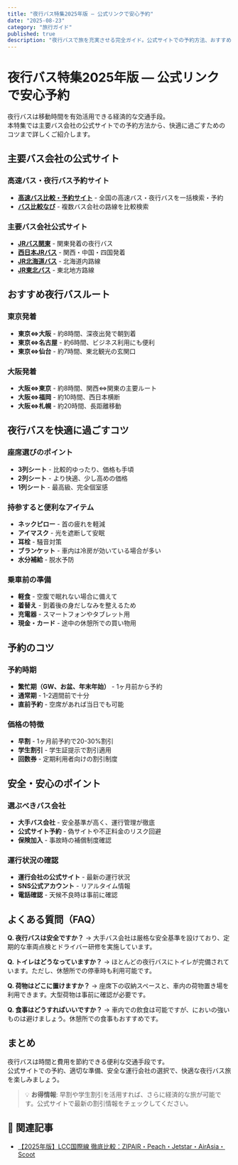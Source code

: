 ```yaml
---
title: "夜行バス特集2025年版 — 公式リンクで安心予約"
date: "2025-08-23"
category: "旅行ガイド"
published: true
description: "夜行バスで旅を充実させる完全ガイド。公式サイトでの予約方法、おすすめルート、快適に過ごすコツをまとめました。"
---
```


# 夜行バス特集2025年版 — 公式リンクで安心予約

夜行バスは移動時間を有効活用できる経済的な交通手段。  
本特集では主要バス会社の公式サイトでの予約方法から、快適に過ごすためのコツまで詳しくご紹介します。

## 主要バス会社の公式サイト

### 高速バス・夜行バス予約サイト
- **[高速バス比較・予約サイト](https://www.highwaybus.com/)** - 全国の高速バス・夜行バスを一括検索・予約
- **[バス比較なび](https://www.bus-navi.com/)** - 複数バス会社の路線を比較検索

### 主要バス会社公式サイト
- **[JRバス関東](https://www.jrbuskanto.co.jp/)** - 関東発着の夜行バス
- **[西日本JRバス](https://www.nishinihonjrbus.co.jp/)** - 関西・中国・四国発着
- **[JR北海道バス](https://www.jrhokkaidobus.com/)** - 北海道内路線
- **[JR東北バス](https://www.jrbustohoku.co.jp/)** - 東北地方路線

## おすすめ夜行バスルート

### 東京発着
- **東京⇔大阪** - 約8時間、深夜出発で朝到着
- **東京⇔名古屋** - 約6時間、ビジネス利用にも便利
- **東京⇔仙台** - 約7時間、東北観光の玄関口

### 大阪発着
- **大阪⇔東京** - 約8時間、関西⇔関東の主要ルート
- **大阪⇔福岡** - 約10時間、西日本横断
- **大阪⇔札幌** - 約20時間、長距離移動

## 夜行バスを快適に過ごすコツ

### 座席選びのポイント
- **3列シート** - 比較的ゆったり、価格も手頃
- **2列シート** - より快適、少し高めの価格
- **1列シート** - 最高級、完全個室感

### 持参すると便利なアイテム
- **ネックピロー** - 首の疲れを軽減
- **アイマスク** - 光を遮断して安眠
- **耳栓** - 騒音対策
- **ブランケット** - 車内は冷房が効いている場合が多い
- **水分補給** - 脱水予防

### 乗車前の準備
- **軽食** - 空腹で眠れない場合に備えて
- **着替え** - 到着後の身だしなみを整えるため
- **充電器** - スマートフォンやタブレット用
- **現金・カード** - 途中の休憩所での買い物用

## 予約のコツ

### 予約時期
- **繁忙期（GW、お盆、年末年始）** - 1ヶ月前から予約
- **通常期** - 1-2週間前で十分
- **直前予約** - 空席があれば当日でも可能

### 価格の特徴
- **早割** - 1ヶ月前予約で20-30%割引
- **学生割引** - 学生証提示で割引適用
- **回数券** - 定期利用者向けの割引制度

## 安全・安心のポイント

### 選ぶべきバス会社
- **大手バス会社** - 安全基準が高く、運行管理が徹底
- **公式サイト予約** - 偽サイトや不正料金のリスク回避
- **保険加入** - 事故時の補償制度確認

### 運行状況の確認
- **運行会社の公式サイト** - 最新の運行状況
- **SNS公式アカウント** - リアルタイム情報
- **電話確認** - 天候不良時は事前に確認

## よくある質問（FAQ）

**Q. 夜行バスは安全ですか？**
→ 大手バス会社は厳格な安全基準を設けており、定期的な車両点検とドライバー研修を実施しています。

**Q. トイレはどうなっていますか？**
→ ほとんどの夜行バスにトイレが完備されています。ただし、休憩所での停車時も利用可能です。

**Q. 荷物はどこに置けますか？**
→ 座席下の収納スペースと、車内の荷物置き場を利用できます。大型荷物は事前に確認が必要です。

**Q. 食事はどうすればいいですか？**
→ 車内での飲食は可能ですが、においの強いものは避けましょう。休憩所での食事もおすすめです。

## まとめ

夜行バスは時間と費用を節約できる便利な交通手段です。  
公式サイトでの予約、適切な準備、安全な運行会社の選択で、快適な夜行バス旅を楽しみましょう。

> 💡 **お得情報**: 早割や学生割引を活用すれば、さらに経済的な旅が可能です。公式サイトで最新の割引情報をチェックしてください。
## 🔗 関連記事
- [【2025年版】LCC国際線 徹底比較：ZIPAIR・Peach・Jetstar・AirAsia・Scoot](/travel/lcc-international-comparison-2025)